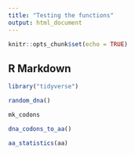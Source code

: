 ```yaml
---
title: "Testing the functions"
output: html_document
---
```


```r
knitr::opts_chunk$set(echo = TRUE)
```

## R Markdown

```r
library("tidyverse")
```


```r

random_dna()

mk_codons

dna_codons_to_aa()

aa_statistics(aa)
```

